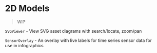 
<Meta title="Docs|2D Models" />

# 2D Models

> WIP

`SVGViewer` - View SVG asset diagrams with search/locate, zoom/pan

`SensorOverlay` - An overlay with live labels for time series sensor data for use in infographics

